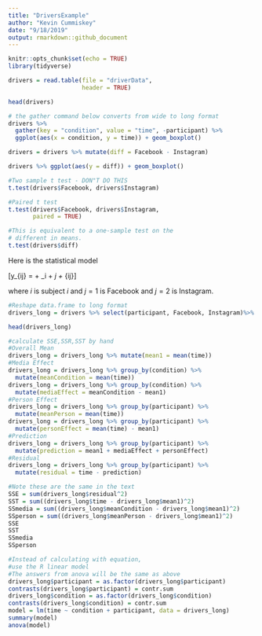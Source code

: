 ```yaml
---
title: "DriversExample"
author: "Kevin Cummiskey"
date: "9/18/2019"
output: rmarkdown::github_document
---
```



```r
knitr::opts_chunk$set(echo = TRUE)
library(tidyverse)
```

```r
drivers = read.table(file = "driverData",
                     header = TRUE)

head(drivers)

# the gather command below converts from wide to long format
drivers %>% 
  gather(key = "condition", value = "time", -participant) %>%
  ggplot(aes(x = condition, y = time)) + geom_boxplot()

drivers = drivers %>% mutate(diff = Facebook - Instagram)

drivers %>% ggplot(aes(y = diff)) + geom_boxplot()

#Two sample t test - DON"T DO THIS
t.test(drivers$Facebook, drivers$Instagram)

#Paired t test
t.test(drivers$Facebook, drivers$Instagram,
       paired = TRUE)

#This is equivalent to a one-sample test on the 
# different in means.
t.test(drivers$diff)
```

Here is the statistical model

\[y_{ij} = \mu + \alpha_i + \beta_j + \epsilon_{ij}\]

where $i$ is subject $i$ and $j = 1$ is Facebook and $j=2$ is Instagram.

```r
#Reshape data.frame to long format
drivers_long = drivers %>% select(participant, Facebook, Instagram)%>% gather(key = "condition", value = "time", -participant)

head(drivers_long)
```

```r
#calculate SSE,SSR,SST by hand
#Overall Mean
drivers_long = drivers_long %>% mutate(mean1 = mean(time))
#Media Effect
drivers_long = drivers_long %>% group_by(condition) %>%
  mutate(meanCondition = mean(time))
drivers_long = drivers_long %>% group_by(condition) %>%
  mutate(mediaEffect = meanCondition - mean1)
#Person Effect
drivers_long = drivers_long %>% group_by(participant) %>% 
  mutate(meanPerson = mean(time))
drivers_long = drivers_long %>% group_by(participant) %>% 
  mutate(personEffect = mean(time) - mean1)
#Prediction
drivers_long = drivers_long %>% group_by(participant) %>% 
  mutate(prediction = mean1 + mediaEffect + personEffect)
#Residual
drivers_long = drivers_long %>% group_by(participant) %>% 
  mutate(residual = time - prediction)

#Note these are the same in the text
SSE = sum(drivers_long$residual^2)
SST = sum((drivers_long$time - drivers_long$mean1)^2)
SSmedia = sum((drivers_long$meanCondition - drivers_long$mean1)^2)
SSperson = sum((drivers_long$meanPerson - drivers_long$mean1)^2)
SSE
SST
SSmedia
SSperson
```


```r
#Instead of calculating with equation,
#use the R linear model
#The answers from anova will be the same as above
drivers_long$participant = as.factor(drivers_long$participant)
contrasts(drivers_long$participant) = contr.sum 
drivers_long$condition = as.factor(drivers_long$condition) 
contrasts(drivers_long$condition) = contr.sum 
model = lm(time ~ condition + participant, data = drivers_long)
summary(model)
anova(model)

```




